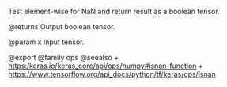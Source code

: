 Test element-wise for NaN and return result as a boolean tensor.

@returns
    Output boolean tensor.

@param x Input tensor.

@export
@family ops
@seealso
+ <https:/keras.io/keras_core/api/ops/numpy#isnan-function>
+ <https://www.tensorflow.org/api_docs/python/tf/keras/ops/isnan>
